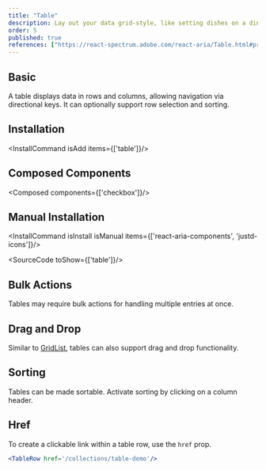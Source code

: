```yaml
---
title: "Table"
description: Lay out your data grid-style, like setting dishes on a dinner table clear and organized, perfect for comparison and review.sink/
order: 5
published: true
references: ["https://react-spectrum.adobe.com/react-aria/Table.html#props"]
---
```


## Basic
A table displays data in rows and columns, allowing navigation via directional keys. It can optionally support row selection and sorting.
<How isCenter={false} withNoPadding copyButton={false} toUse="collections/table-demo" />

## Installation
<InstallCommand isAdd items={['table']}/>

## Composed Components
<Composed components={['checkbox']}/>

## Manual Installation
<InstallCommand isInstall isManual items={['react-aria-components', 'justd-icons']}/>

<SourceCode toShow={['table']}/>

## Bulk Actions
Tables may require bulk actions for handling multiple entries at once.
<How isCenter={false} withNoPadding copyButton={false} toUse="collections/table-bulk-demo" />

## Drag and Drop
Similar to [GridList](/docs/components/collections/grid-list), tables can also support drag and drop functionality.
<How isCenter={false} withNoPadding copyButton={false} toUse="collections/table-drag-demo" />

## Sorting
Tables can be made sortable. Activate sorting by clicking on a column header.
<How isCenter={false} withNoPadding copyButton={false} toUse="collections/table-sorting-demo" />

## Href
To create a clickable link within a table row, use the `href` prop.

```jsx
<TableRow href='/collections/table-demo'/>
```

